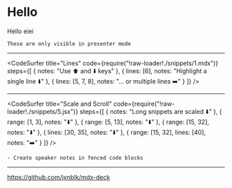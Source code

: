 
<!-- export { default as theme } from './theme' -->


<Head>
  <title>Presentation Title</title>
</Head>

# Hello

<Box color='tomato'>
  Hello eiei
</Box>

```notes
These are only visible in presenter mode
```

---

<CodeSurfer
  title="Lines"
  code={require("!raw-loader!./snippets/1.mdx")}
  steps={[
    { notes: "Use ⬆️ and ⬇️ keys" },
    { lines: [6], notes: "Highlight a single line ⬇️" },
    { lines: [5, 7, 8], notes: "... or multiple lines ➡️" }
  ]}
/>

---

<CodeSurfer
  title="Scale and Scroll"
  code={require("!raw-loader!./snippets/5.jsx")}
  steps={[
    { notes: "Long snippets are scaled ⬇️" },
    { range: [1, 3], notes: "⬇️" },
    { range: [5, 13], notes: "⬇️" },
    { range: [15, 32], notes: "⬇️" },
    { lines: [30, 35], notes: "⬇️" },
    { range: [15, 32], lines: [40], notes: "➡️" }
  ]}
/>

```notes
- Create speaker notes in fenced code blocks
```

---

<https://github.com/jxnblk/mdx-deck>
